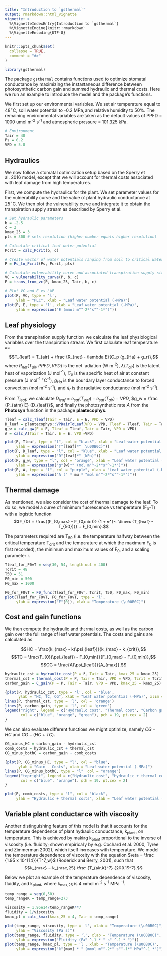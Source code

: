 ```yaml
---
title: "Introduction to `gsthermal`"
output: rmarkdown::html_vignette
vignette: >
  %\VignetteIndexEntry{Introduction to `gsthermal`}
  %\VignetteEngine{knitr::rmarkdown}
  %\VignetteEncoding{UTF-8}
---
```


```r
knitr::opts_chunk$set(
  collapse = TRUE,
  comment = "#>"
)
```

```r
library(gsthermal)
```

The package `gsthermal` contains functions used to optimize stomatal conductance by maximizing the instantaneous difference between photosynthetic carbon gain and summed hydraulic and thermal costs. Here we run an example to introduce the model and the package's functions.

We first set up our environmental variables. We set air temperature equal to 48$^\circ$C, soil water potential to -0.2 MPa, and relative humidity to 50%. The remaining environmental variables are taken as the default values of PPFD = 1000 umol m^-2^ s^-1^ and atmospheric pressure = 101.325 kPa.

```r
# Environment
Tair = 48
Ps = 0.2
VPD = 5.8
```

## Hydraulics

We now follow a stomatal optimization setup based on the Sperry et al. 2016 model, except that we will account for thermal costs associated with leaf damage from high temperatures.

First, we compute the hydraulics for the plant. We set parameter values for the vulnerability curve and the value of plant hydraulic conductance at 25$^\circ$C. We then plot the vulnerability curve and integrate it to obtain the transpiration supply stream as described by Sperry et al.

```r
# Set hydraulic parameters
b = -2.5
c = 2
kmax_25 = 3
pts = 300 # sets resolution (higher number equals higher resolution)

# Calculate critical leaf water potential
Pcrit = calc_Pcrit(b, c)

# Create vector of water potentials ranging from soil to critical water potential
P = Ps_to_Pcrit(Ps, Pcrit, pts)

# Calculate vulnerability curve and associated transpiration supply stream
VC = vulnerability_curve(P, b, c)
E = trans_from_vc(P, kmax_25, Tair, b, c)

# Plot VC and E vs LWP
plot(P, VC, type = 'l', 
     ylab = "PLC", xlab = "Leaf water potential (-MPa)")
plot(P, E, type = 'l', xlab = "Leaf water potential (-MPa)",
     ylab = expression("E (mmol m"^-2*"s"^-1*")"))
```

## Leaf physiology

From the transpiration supply function, we calculate the leaf physiological variables over the transpiration stream. We first calculate leaf temperature as

$$T_{leaf} = T_{air} + \frac {R_{net} - \lambda E}{C_p (g_{Ha} + g_r)},$$ where $R_{net}(T_{air}, PPFD, VPD)$ is the net radiation (W m^-2^), $\lambda (T_{air})$ is the latent heat of vaporization (J mol^-1^), $C_p$ is the specific heat of air at constant pressure (J mol^-1^ $^\circ$C^-1^), $g_{Ha}$ is the boundary layer conductance to forced convection (mol m^-2^ s^-1^), and $g_r$ is the radiative conductance (mol m^-2^ s^-1^).

From $T_{leaf}$, we calculate $D_{leaf} = e_{sat}(T_{leaf}) - e_{sat}(T_{air}) - VPD$, $g_w = \frac {P_{atm} E} {D_{leaf}}$, and finally the photosynthetic rate $A$ from the **Photosyn** function in the package **plantecophys**.

```r
Tleaf = calc_Tleaf(Tair = Tair, E = E, VPD = VPD)
D_leaf = plantecophys::VPDairToLeaf(VPD = VPD, Tleaf = Tleaf, Tair = Tair)
g_w = calc_gw(E = E, Tleaf = Tleaf, Tair = Tair, VPD = VPD)
A = calc_A(Tair = Tair, E = E, VPD =VPD)

plot(P, Tleaf, type = "l", col = "black", xlab = "Leaf water potential (-MPa)",
     ylab = expression("T"[leaf]*" (\u00B0C)"))
plot(P, D_leaf, type = "l", col = "blue", xlab = "Leaf water potential (-MPa)",
     ylab = expression("D"[leaf]*" (kPa)"))
plot(P, g_w, type = "l", col = "orange", xlab = "Leaf water potential (-MPa)",
     ylab = expression("g"[w]*" (mol m"^-2*"s"^-1*")"))
plot(P, A, type = "l", col = "purple", xlab = "Leaf water potential (-MPa)",
     ylab = expression("A (" * mu * "mol m"^-2*"s"^-1*")"))
```

## Thermal damage

As mentioned, we also consider the cost of thermal damage to the leaf. To do so, we model a curve of minimum fluorescence vs temperature (F~0~-T) with a logistic function $$F_{0} = \frac{(F_{0,max} - F_{0,min})} {1 + e^{-r \times (T_{leaf} - T_{50})}} + F_{0,min}.$$

The parameters required are T~50~ (i.e. the temperature halfway between the critical temperature T~crit~ and the temperature at which the maximum F~0~ is first recorded), the minimum and maximum values of F~0~, and a scaling parameter r.

```r
Tleaf_for_F0vT = seq(30, 54, length.out = 400)
Tcrit = 48
T50 = 51
F0_min = 500
F0_max = 1000

F0_for_F0vT = F0_func(Tleaf_for_F0vT, Tcrit, T50, F0_max, F0_min)
plot(Tleaf_for_F0vT, F0_for_F0vT, type = 'l',
     ylab = expression("F"[0]), xlab = "Temperature (\u00B0C)")
```

## Cost and gain functions

We then compute the hydraulic and thermal costs, as well as the carbon gain over the full range of leaf water potentials. The costs and gains are calculated as

$$HC = \frac{k_{max} - k(\psi_{leaf})}{k_{max} - k_{crit}},$$ $$TC = \frac{F_{0}(\psi_{leaf}) - F_{0,min}}{F_{0,max} - F_{0,min}},$$ $$CG = \frac{A(\psi_{leaf})}{A_{max}}.$$

```r
hydraulic_cst = hydraulic_cost(P = P, Tair = Tair, kmax_25 = kmax_25)
thermal_cst = thermal_cost(P = P, Tair = Tair, VPD = VPD, Tcrit = Tcrit, T50 = T50)
carbon_gain = C_gain(P = P, Tair = Tair, VPD = VPD, kmax_25 = kmax_25)

{plot(P, hydraulic_cst, type = 'l', col = 'blue', 
      ylab = "HC, TC, CG", xlab = "Leaf water potential (-MPa)", xlim = c(0, Pcrit))
lines(P, thermal_cst, type = 'l', col = 'orange')
lines(P, carbon_gain, type = 'l', col = 'green')
legend("right", legend = c("Hydraulic cost", "Thermal cost", "Carbon gain"),
       col = c("blue", "orange", "green"), pch = 19, pt.cex = 2)
}

```

We can also evaluate different functions we might optimize, namely $CG - HC$ and $CG - (HC + TC)$.

```r
CG_minus_HC = carbon_gain - hydraulic_cst
comb_costs = hydraulic_cst + thermal_cst
CG_minus_bothC = carbon_gain - comb_costs

{plot(P, CG_minus_HC, type = "l", col = "blue", 
      ylab = "Gain - Costs", xlab = "Leaf water potential (-MPa)")
lines(P, CG_minus_bothC, type = "l", col = "orange")
legend("topright", legend = c("Hydraulic cost", "Hydraulic + thermal costs"),
       col = c("blue", "orange"), pch = 19, pt.cex = 2)
}

plot(P, comb_costs, type = "l", col = "black", 
     ylab = "Hydraulic + thermal costs", xlab = "Leaf water potential (-MPa)")
```

## Variable plant conductance with viscosity

Another distinguishing feature of this model is that it accounts for the temperature dependence of plant hydraulic conductance, k~plant~, on temperature. This is achieved by making k~plant~ proportional to the inverse of viscosity (i.e. fluidity; shown empirically by e.g. Cochard et al. 2000, Tyree and Zimmerman 2002), which itself increases with temperature. We model the temperature dependence of viscosity with the equation $\eta = \frac {1.95 x 10^{14}}{T^7_w}$ (Roderick and Berry, 2001), such that $$k_{max} = k_{max,25} \frac {T_{air,K}^7} {298.15^7}.$$

Below we plot an example of the temperature dependence of viscosity, fluidity, and k~plant~, where k~max,25~ is 4 mmol m^-2^ s^-1^ MPa ^-1^.

```r
temp_range = seq(0,50)
temp_rangeK = temp_range+273

viscosity = 1.95e14/temp_rangeK**7
fluidity = 1/viscosity
kmax_pl = calc_kmax(kmax_25 = 4, Tair = temp_range)

plot(temp_range, viscosity, type = 'l', xlab = "Temperature (\u00B0C)",
     ylab = "Viscosity (Pa s)")
plot(temp_range, fluidity, type = 'l', xlab = "Temperature (\u00B0C)",
     ylab = expression("Fluidity (Pa" ^-1 * " s" ^-1 * ")"))
plot(temp_range, kmax_pl, type = 'l', xlab = "Temperature (\u00B0C)",
     ylab = expression("k"[max] * " (mmol m"^-2*" s"^-1*" MPa"^-1 *")"))
```
